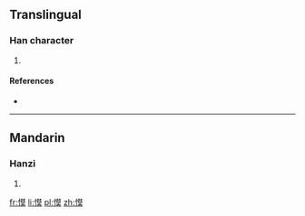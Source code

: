 ==Translingual==

===Han character===
{{Han char|rn=61|rad=心|as=11|sn=14|four=9403<sub>4</sub>|canj=心廿日大 (PTAK)|ids=⿰[[忄]][[莫]]}}

# {{defn|Han|sort=心11}}

====References====
* {{Han ref|kx=0398.310|dkj=11086|dj=0737.250|hdz=42344.130|uh=6154|ud=24916|bh=E1CE|bd=57806}}

----

==Mandarin==

===Hanzi===
{{cmn-hanzi|pin=[[mò]] ([[mo4]])|wg=mo<sup>4</sup>}}

# {{defn|lang=cmn|sort=心11}}

[[fr:慔]]
[[li:慔]]
[[pl:慔]]
[[zh:慔]]